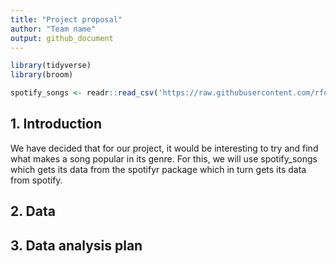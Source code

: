 ```yaml
---
title: "Project proposal"
author: "Team name"
output: github_document
---
```


```r
library(tidyverse)
library(broom)

spotify_songs <- readr::read_csv('https://raw.githubusercontent.com/rfordatascience/tidytuesday/master/data/2020/2020-01-21/spotify_songs.csv')
```

## 1. Introduction

We have decided that for our project, it would be interesting to try and find what makes a song popular in its genre. For this, we will use spotify_songs which gets its data from the spotifyr package which in turn gets its data from spotify.

## 2. Data



## 3. Data analysis plan



